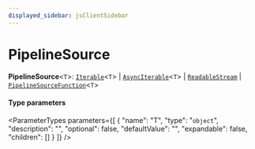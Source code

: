 ```yaml
---
displayed_sidebar: jsClientSidebar
---
```



# PipelineSource

 **PipelineSource**<`T`\>: [`Iterable`](../../internal/interfaces/internal.Iterable.mdx)<`T`\> \| [`AsyncIterable`](../../internal/interfaces/internal.AsyncIterable.mdx)<`T`\> \| [`ReadableStream`](../../internal/interfaces/internal.ReadableStream-1.mdx) \| [`PipelineSourceFunction`](internal.internal-3.PipelineSourceFunction.mdx)<`T`\>

#### Type parameters

<ParameterTypes parameters={[
  {
    "name": "T",
    "type": "`object`",
    "description": "",
    "optional": false,
    "defaultValue": "",
    "expandable": false,
    "children": []
  }
]} />
